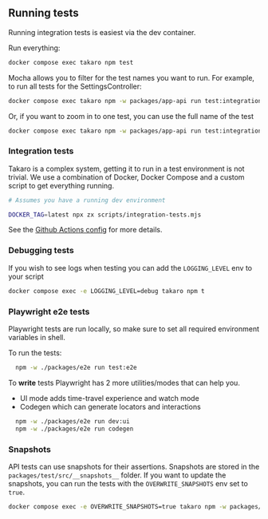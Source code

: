 
## Running tests

Running integration tests is easiest via the dev container.

Run everything:

```sh
docker compose exec takaro npm test
```

Mocha allows you to filter for the test names you want to run. For example, to run all tests for the SettingsController:

```sh
docker compose exec takaro npm -w packages/app-api run test:integration -- -g "SettingsController"
```

Or, if you want to zoom in to one test, you can use the full name of the test

```sh
docker compose exec takaro npm -w packages/app-api run test:integration -- -g "SettingsController - Can get all settings with a filter"
```

### Integration tests

Takaro is a complex system, getting it to run in a test environment is not trivial. We use a combination of Docker, Docker Compose and a custom script to get everything running.

```sh
# Assumes you have a running dev environment

DOCKER_TAG=latest npx zx scripts/integration-tests.mjs
```

See the [Github Actions config](.github/workflows) for more details.

### Debugging tests

If you wish to see logs when testing you can add the `LOGGING_LEVEL` env to your script

```sh
docker compose exec -e LOGGING_LEVEL=debug takaro npm t
```

### Playwright e2e tests
<Callout type="info" emoji="💡">
Playwright tests are run locally, so make sure to set all required environment variables in shell. 
</Callout>


To run the tests:

```sh
  npm -w ./packages/e2e run test:e2e
```

To **write** tests Playwright has 2 more utilities/modes that can help you.

- UI mode adds time-travel experience and watch mode
- Codegen which can generate locators and interactions

```sh
  npm -w ./packages/e2e run dev:ui
  npm -w ./packages/e2e run codegen
```

### Snapshots

API tests can use snapshots for their assertions. Snapshots are stored in the `packages/test/src/__snapshots__` folder. If you want to update the snapshots, you can run the tests with the `OVERWRITE_SNAPSHOTS` env set to `true`.

```sh
docker compose exec -e OVERWRITE_SNAPSHOTS=true takaro npm -w packages/app-api run test:integration
```

